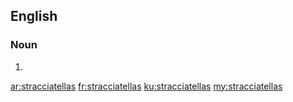 ==English==

===Noun===
{{head|en|plural}}

# {{plural of|stracciatella|lang=en}}

[[ar:stracciatellas]]
[[fr:stracciatellas]]
[[ku:stracciatellas]]
[[my:stracciatellas]]